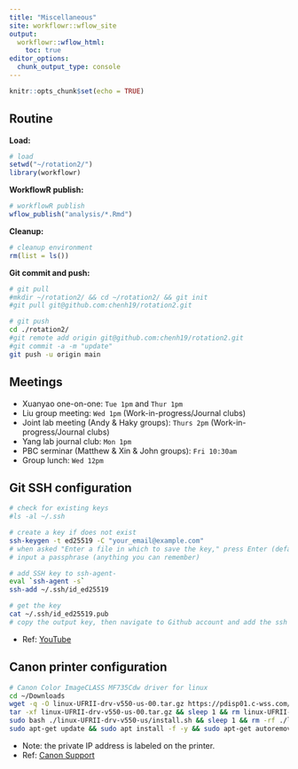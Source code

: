 ```yaml
---
title: "Miscellaneous"
site: workflowr::wflow_site
output:
  workflowr::wflow_html:
    toc: true
editor_options:
  chunk_output_type: console
---
```


```r
knitr::opts_chunk$set(echo = TRUE)
```

## Routine

**Load:**

```r
# load
setwd("~/rotation2/")
library(workflowr)
```

**WorkflowR publish:**

```r
# workflowR publish
wflow_publish("analysis/*.Rmd")
```

**Cleanup:**

```r
# cleanup environment
rm(list = ls())
```

**Git commit and push:**

```bash
# git pull
#mkdir ~/rotation2/ && cd ~/rotation2/ && git init
#git pull git@github.com:chenh19/rotation2.git

# git push
cd ./rotation2/
#git remote add origin git@github.com:chenh19/rotation2.git
#git commit -a -m "update"
git push -u origin main
```


## Meetings

- Xuanyao one-on-one: ```Tue 1pm``` and ```Thur 1pm```
- Liu group meeting: ```Wed 1pm``` (Work-in-progress/Journal clubs)
- Joint lab meeting (Andy & Haky groups): ```Thurs 2pm``` (Work-in-progress/Journal clubs)
- Yang lab journal club: ```Mon 1pm```
- PBC serminar (Matthew & Xin & John groups): ```Fri 10:30am```
- Group lunch: ```Wed 12pm```


## Git SSH configuration

```bash
# check for existing keys
#ls -al ~/.ssh

# create a key if does not exist
ssh-keygen -t ed25519 -C "your_email@example.com"
# when asked "Enter a file in which to save the key," press Enter (default file location)
# input a passphrase (anything you can remember)

# add SSH key to ssh-agent-
eval `ssh-agent -s`
ssh-add ~/.ssh/id_ed25519

# get the key
cat ~/.ssh/id_ed25519.pub
# copy the output key, then navigate to Github account and add the ssh key
```

- Ref: [YouTube](https://youtu.be/YnSMYgIybFU)


## Canon printer configuration

```bash
# Canon Color ImageCLASS MF735Cdw driver for linux
cd ~/Downloads
wget -q -O linux-UFRII-drv-v550-us-00.tar.gz https://pdisp01.c-wss.com/gdl/WWUFORedirectTarget.do?id=MDEwMDAwOTIzNjEx&cmp=ABR&lang=EN && sleep 10 && 
tar -xf linux-UFRII-drv-v550-us-00.tar.gz && sleep 1 && rm linux-UFRII-drv-v550-us-00.tar.gz
sudo bash ./linux-UFRII-drv-v550-us/install.sh && sleep 1 && rm -rf ./linux-UFRII-drv-v550-us/
sudo apt-get update && sudo apt install -f -y && sudo apt-get autoremove -y && sudo apt-get clean
```

- Note: the private IP address is labeled on the printer.
- Ref: [Canon Support](https://www.usa.canon.com/internet/portal/us/home/support/details/printers/color-laser/color-imageclass-mf735cdw)

